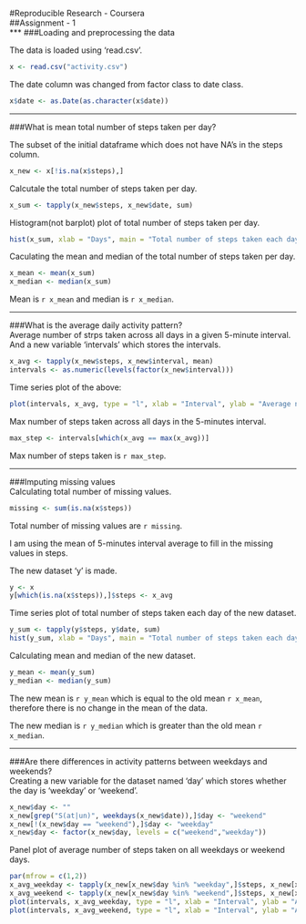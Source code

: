 #Reproducible Research - Coursera  
##Assignment - 1  
***
###Loading and preprocessing the data  

The data is loaded using 'read.csv'.
```r
x <- read.csv("activity.csv")
```

The date column was changed from factor class to date class.
```r
x$date <- as.Date(as.character(x$date))
```
***
###What is mean total number of steps taken per day?  

The subset of the initial dataframe which does not have NA's in the steps column.
```r
x_new <- x[!is.na(x$steps),]
```

Calcutale the total number of steps taken per day.
```r
x_sum <- tapply(x_new$steps, x_new$date, sum)
```

Histogram(not barplot) plot of total number of steps taken per day.
```r
hist(x_sum, xlab = "Days", main = "Total number of steps taken each day")
```

Caculating the mean and median of the total number of steps taken per day.
```r
x_mean <- mean(x_sum)
x_median <- median(x_sum)
```

Mean is `r x_mean` and median is `r x_median`.

***
###What is the average daily activity pattern?  
Average number of strps taken across all days in a given 5-minute interval. And a new variable 'intervals' which stores the intervals.
```r
x_avg <- tapply(x_new$steps, x_new$interval, mean)
intervals <- as.numeric(levels(factor(x_new$interval)))
```

Time series plot of the above:
```r
plot(intervals, x_avg, type = "l", xlab = "Interval", ylab = "Average number of steps", main = "Average number of steps in each interval")
```

Max number of steps taken across all days in the 5-minutes interval.
```r
max_step <- intervals[which(x_avg == max(x_avg))]
```
Max number of steps taken is `r max_step`.

***
###Imputing missing values  
Calculating total number of missing values.
```r
missing <- sum(is.na(x$steps))
```
Total number of missing values are `r missing`.

I am using the mean of 5-minutes interval average to fill in the missing values in steps.

The new dataset 'y' is made.
```r
y <- x
y[which(is.na(x$steps)),]$steps <- x_avg
```

Time series plot of total number of steps taken each day of the new dataset.
```r
y_sum <- tapply(y$steps, y$date, sum)
hist(y_sum, xlab = "Days", main = "Total number of steps taken each day")
```

Calculating mean and median of the new dataset.
```r
y_mean <- mean(y_sum)
y_median <- median(y_sum)
```

The new mean is `r y_mean` which is equal to the old mean `r x_mean`, therefore there is no change in the mean of the data.


The new median is `r y_median` which is greater than the old mean `r x_median`.

***
###Are there differences in activity patterns between weekdays and weekends?  
Creating a new variable for the dataset named 'day' which stores whether the day is 'weekday' or 'weekend'.
```r
x_new$day <- ""
x_new[grep("S(at|un)", weekdays(x_new$date)),]$day <- "weekend"
x_new[!(x_new$day == "weekend"),]$day <- "weekday"
x_new$day <- factor(x_new$day, levels = c("weekend","weekday"))
```

Panel plot of average number of steps taken on all weekdays or weekend days.
```r
par(mfrow = c(1,2))
x_avg_weekday <- tapply(x_new[x_new$day %in% "weekday",]$steps, x_new[x_new$day %in% "weekday",]$interval, mean)
x_avg_weekend <- tapply(x_new[x_new$day %in% "weekend",]$steps, x_new[x_new$day %in% "weekend",]$interval, mean)
plot(intervals, x_avg_weekday, type = "l", xlab = "Interval", ylab = "Average number of steps", main = "Weekdays", ylim = c(0,250))
plot(intervals, x_avg_weekend, type = "l", xlab = "Interval", ylab = "Average number of steps", main = "Weekends", ylim = c(0,250))
```
